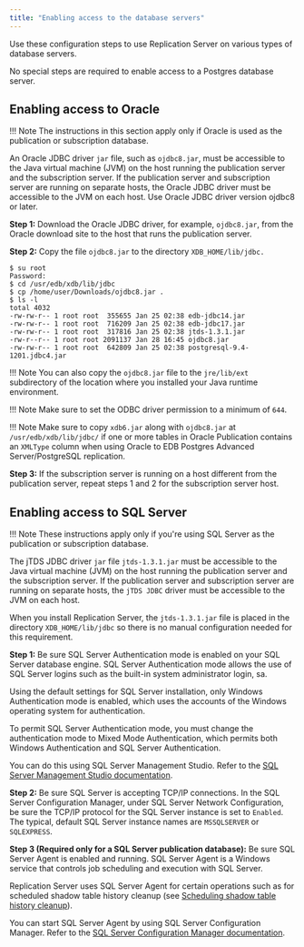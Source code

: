 ```yaml
---
title: "Enabling access to the database servers"
---
```


<div id="enable_access_to_database" class="registered_link"></div>

Use these configuration steps to use Replication Server on various types of database servers.

No special steps are required to enable access to a Postgres database server.

<div id="enable_access_to_oracle" class="registered_link"></div>

## Enabling access to Oracle

!!! Note
    The instructions in this section apply only if Oracle is used as the publication or subscription database.

An Oracle JDBC driver `jar` file, such as `ojdbc8.jar`, must be accessible to the Java virtual machine (JVM) on the host running the publication server and the subscription server. If the publication server and subscription server are running on separate hosts, the Oracle JDBC driver must be accessible to the JVM on each host. Use Oracle JDBC driver version ojdbc8 or later.

**Step 1:** Download the Oracle JDBC driver, for example, `ojdbc8.jar`, from the Oracle download site to the host that runs the publication server.

**Step 2:** Copy the file `ojdbc8.jar` to the directory `XDB_HOME/lib/jdbc.`

```text
$ su root
Password:
$ cd /usr/edb/xdb/lib/jdbc
$ cp /home/user/Downloads/ojdbc8.jar .
$ ls -l
total 4032
-rw-rw-r-- 1 root root  355655 Jan 25 02:38 edb-jdbc14.jar
-rw-rw-r-- 1 root root  716209 Jan 25 02:38 edb-jdbc17.jar
-rw-rw-r-- 1 root root  317816 Jan 25 02:38 jtds-1.3.1.jar
-rw-r--r-- 1 root root 2091137 Jan 28 16:45 ojdbc8.jar
-rw-rw-r-- 1 root root  642809 Jan 25 02:38 postgresql-9.4-1201.jdbc4.jar
```

!!! Note
    You can also copy the `ojdbc8.jar` file to the `jre/lib/ext` subdirectory of the location where you installed your Java runtime environment.

!!! Note
    Make sure to set the ODBC driver permission to a minimum of `644`.

!!! Note
    Make sure to copy `xdb6.jar` along with `ojdbc8.jar` at `/usr/edb/xdb/lib/jdbc/` if one or more tables in Oracle Publication contains an `XMLType` column when using Oracle to EDB Postgres Advanced Server/PostgreSQL replication.

**Step 3:** If the subscription server is running on a host different from the publication server, repeat steps 1 and 2 for the subscription server host.

<div id="enable_access_to_sql_server" class="registered_link"></div>

## Enabling access to SQL Server

!!! Note
    These instructions apply only if you're using SQL Server as the publication or subscription database.

The jTDS JDBC driver `jar` file `jtds-1.3.1.jar` must be accessible to the Java virtual machine (JVM) on the host running the publication server and the subscription server. If the publication server and subscription server are running on separate hosts, the `jTDS JDBC` driver must be accessible to the JVM on each host.

When you install Replication Server, the `jtds-1.3.1.jar` file is placed in the directory `XDB_HOME/lib/jdbc` so there is no manual configuration needed for this requirement.

**Step 1:** Be sure SQL Server Authentication mode is enabled on your SQL Server database engine. SQL Server Authentication mode allows the use of SQL Server logins such as the built-in system administrator login, sa.

Using the default settings for SQL Server installation, only Windows Authentication mode is enabled, which uses the accounts of the Windows operating system for authentication.

To permit SQL Server Authentication mode, you must change the authentication mode to Mixed Mode Authentication, which permits both Windows Authentication and SQL Server Authentication.

You can do this using SQL Server Management Studio. Refer to the [SQL Server Management Studio documentation](https://docs.microsoft.com/en-us/sql/ssms/sql-server-management-studio-ssms?view=sql-server-ver15).

**Step 2:** Be sure SQL Server is accepting TCP/IP connections. In the SQL Server Configuration Manager, under SQL Server Network Configuration, be sure the TCP/IP protocol for the SQL Server instance is set to `Enabled`. The typical, default SQL Server instance names are `MSSQLSERVER` or `SQLEXPRESS`.

**Step 3 (Required only for a SQL Server publication database):** Be sure SQL Server Agent is enabled and running. SQL Server Agent is a Windows service that controls job scheduling and execution with SQL Server.

Replication Server uses SQL Server Agent for certain operations such as for scheduled shadow table history cleanup (see [Scheduling shadow table history cleanup](../../07_common_operations/05_managing_history/#schedule_shadow_table_history_cleanup)).

You can start SQL Server Agent by using SQL Server Configuration Manager. Refer to the [SQL Server Configuration Manager documentation](https://docs.microsoft.com/en-us/sql/relational-databases/sql-server-configuration-manager?view=sql-server-ver15).
